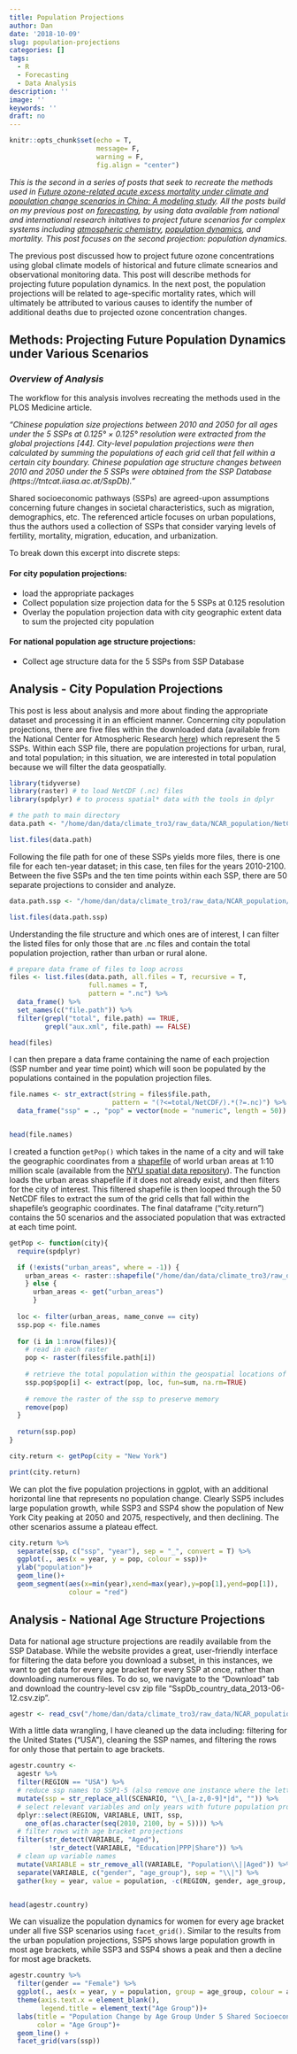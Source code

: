 ```yaml
---
title: Population Projections
author: Dan
date: '2018-10-09'
slug: population-projections
categories: []
tags:
  - R
  - Forecasting
  - Data Analysis
description: ''
image: ''
keywords: ''
draft: no
---
```


```r
knitr::opts_chunk$set(echo = T,
                      message= F, 
                      warning = F,
                      fig.align = "center")
```


*This is the second in a series of posts that seek to recreate the methods used in [Future ozone-related acute excess mortality under climate and population change scenarios in China: A modeling study](https://journals.plos.org/plosmedicine/article?id=10.1371/journal.pmed.1002598#sec014). All the posts build on my previous post on [forecasting](https://danbernstein.netlify.com/post/learning-forecasting/), by using data available from national and international research initatives to project future scenarios for complex systems including [atmospheric chemistry](https://danbernstein.netlify.com/post/climate-modeling/), [population dynamics](https://danbernstein.netlify.com/post/population-projections/), and mortality. This post focuses on the second projection: population dynamics.*

The previous post discussed how to project future ozone concentrations using global climate models of historical and future climate scnearios and observational monitoring data. This post will describe methods for projecting future population dynamics. In the next post, the population projections will be related to age-specific mortality rates, which will ultimately be attributed to various causes to identify the number of additional deaths due to projected ozone concentration changes. 

## Methods: Projecting Future Population Dynamics under Various Scenarios

### *Overview of Analysis*

The workflow for this analysis involves recreating the methods used in the PLOS Medicine article.

*"Chinese population size projections between 2010 and 2050 for all ages under the 5 SSPs at 0.125° × 0.125° resolution were extracted from the global projections [44]. City-level population projections were then calculated by summing the populations of each grid cell that fell within a certain city boundary. Chinese population age structure changes between 2010 and 2050 under the 5 SSPs were obtained from the SSP Database (https://tntcat.iiasa.ac.at/SspDb)."*

Shared socioeconomic pathways (SSPs) are agreed-upon assumptions concerning future changes in societal characteristics, such as migration, demographics, etc. The referenced article focuses on urban populations, thus the authors used a collection of SSPs that consider varying levels of fertility, mortality, migration, education, and urbanization.

To break down this excerpt into discrete steps:

#### For city population projections: 
* load the appropriate packages 
* Collect population size projection data for the 5 SSPs at 0.125 resolution 
* Overlay the population projection data with city geographic extent data to sum the projected city population

#### For national population age structure projections:
* Collect age structure data for the 5 SSPs from SSP Database


## Analysis - City Population Projections 

This post is less about analysis and more about finding the appropriate dataset and processing it in an efficient manner. Concerning city population projections, there are five files within the downloaded data (available from the National Center for Atmospheric Research [here](http://www.cgd.ucar.edu/iam/modeling/spatial-population-scenarios.html)) which represent the 5 SSPs. Within each SSP file, there are population projections for urban, rural, and total population; in this situation, we are interested in total population because we will filter the data geospatially. 


```r

library(tidyverse)
library(raster) # to load NetCDF (.nc) files
library(spdplyr) # to process spatial* data with the tools in dplyr

# the path to main directory 
data.path <- "/home/dan/data/climate_tro3/raw_data/NCAR_population/NetCDF"

list.files(data.path)
```


Following the file path for one of these SSPs yields more files, there is one file for each ten-year dataset; in this case, ten files for the years 2010-2100. Between the five SSPs and the ten time points within each SSP, there are 50 separate projections to consider and analyze.

```r

data.path.ssp <- "/home/dan/data/climate_tro3/raw_data/NCAR_population/NetCDF/SSP1_NetCDF/total/NetCDF"

list.files(data.path.ssp)
```

Understanding the file structure and which ones are of interest, I can filter the listed files for only those that are .nc files and contain the total population projection, rather than urban or rural alone. 

```r
# prepare data frame of files to loop across
files <- list.files(data.path, all.files = T, recursive = T,
                    full.names = T,
                    pattern = ".nc") %>% 
  data_frame() %>% 
  set_names(c("file.path")) %>% 
  filter(grepl("total", file.path) == TRUE,
         grepl("aux.xml", file.path) == FALSE)

head(files)
```

I can then prepare a data frame containing the name of each projection (SSP number and year time point) which will soon be populated by the populations contained in the population projection files. 
```r
file.names <- str_extract(string = files$file.path, 
                          pattern = "(?<=total/NetCDF/).*(?=.nc)") %>% 
  data_frame("ssp" = ., "pop" = vector(mode = "numeric", length = 50))


head(file.names)
```


I created a function ```getPop()``` which takes in the name of a city and will take the geographic coordinates from a [shapefile](https://geo.nyu.edu/catalog/stanford-yk247bg4748) of world urban areas at 1:10 million scale (available from the [NYU spatial data repository](https://geo.nyu.edu/)). The function loads the urban areas shapefile if it does not already exist, and then filters for the city of interest. This filtered shapefile is then looped through the 50 NetCDF files to extract the sum of the grid cells that fall within the shapefile's geographic coordinates. The final dataframe ("city.return") contains the 50 scenarios and the associated population that was extracted at each time point. 

```r
getPop <- function(city){
  require(spdplyr)

  if (!exists("urban_areas", where = -1)) {
    urban_areas <- raster::shapefile("/home/dan/data/climate_tro3/raw_data/NCAR_population/urban_area_global_nyu/ne_10m_urban_areas_landscan")
    } else {
      urban_areas <- get("urban_areas")
      }
  
  loc <- filter(urban_areas, name_conve == city)
  ssp.pop <- file.names
  
  for (i in 1:nrow(files)){
    # read in each raster
    pop <- raster(files$file.path[i])
    
    # retrieve the total population within the geospatial locations of the city
    ssp.pop$pop[i] <- extract(pop, loc, fun=sum, na.rm=TRUE)
    
    # remove the raster of the ssp to preserve memory
    remove(pop)
  }
  
  return(ssp.pop)
}

city.return <- getPop(city = "New York")

print(city.return)
```

We can plot the five population projections in ggplot, with an additional horizontal line that represents no population change. Clearly SSP5 includes large population growth, while SSP3 and SSP4 show the population of New York City peaking at 2050 and 2075, respectively, and then declining. The other scenarios assume a plateau effect. 
```r
city.return %>% 
  separate(ssp, c("ssp", "year"), sep = "_", convert = T) %>% 
  ggplot(., aes(x = year, y = pop, colour = ssp))+
  ylab("population")+
  geom_line()+
  geom_segment(aes(x=min(year),xend=max(year),y=pop[1],yend=pop[1]),
               colour = "red")
```



## Analysis - National Age Structure Projections 

Data for national age structure projections are readily available from the SSP Database. While the website provides a great, user-friendly interface for filtering the data before you download a subset, in this instances, we want to get data for every age bracket for every SSP at once, rather than downloading numerous files. To do so, we navigate to the "Download" tab and download the country-level csv zip file "SspDb_country_data_2013-06-12.csv.zip". 
```r
agestr <- read_csv("/home/dan/data/climate_tro3/raw_data/NCAR_population/china_agestructure/SspDb_country_data_2013-06-12.csv")

```

With a little data wrangling, I have cleaned up the data including: filtering for the United States ("USA"), cleaning the SSP names, and filtering the rows for only those that pertain to age brackets. 
```r
agestr.country <- 
  agestr %>% 
  filter(REGION == "USA") %>% 
  # reduce ssp names to SSP1-5 (also remove one instance where the letter "d" is appended)
  mutate(ssp = str_replace_all(SCENARIO, "\\_[a-z,0-9]*|d", "")) %>% 
  # select relevant variables and only years with future population projections
  dplyr::select(REGION, VARIABLE, UNIT, ssp,
    one_of(as.character(seq(2010, 2100, by = 5)))) %>% 
  # filter rows with age bracket projections
  filter(str_detect(VARIABLE, "Aged"),
          !str_detect(VARIABLE, "Education|PPP|Share")) %>% 
  # clean up variable names
  mutate(VARIABLE = str_remove_all(VARIABLE, "Population\\||Aged")) %>% 
  separate(VARIABLE, c("gender", "age_group"), sep = "\\|") %>% 
  gather(key = year, value = population, -c(REGION, gender, age_group, UNIT, ssp))


head(agestr.country)
```


We can visualize the population dynamics for women for every age bracket under all five SSP scenarios using ```facet_grid()```. Similar to the results from the urban population projections, SSP5 shows large population growth in most age brackets, while SSP3 and SSP4 shows a peak and then a decline for most age brackets.

```r
agestr.country %>% 
  filter(gender == "Female") %>% 
  ggplot(., aes(x = year, y = population, group = age_group, colour = age_group)) +
  theme(axis.text.x = element_blank(),
        legend.title = element_text("Age Group"))+
  labs(title = "Population Change by Age Group Under 5 Shared Socioeconomic Pathways",
       color = "Age Group")+
  geom_line() +
  facet_grid(vars(ssp))
```

